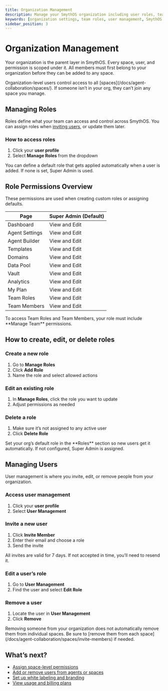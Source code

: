 ```yaml
---
title: Organization Management
description: Manage your SmythOS organization including user roles, team permissions, and member access.
keywords: [organization settings, team roles, user management, SmythOS org, role management, default role]
sidebar_position: 3
---
```


# Organization Management

Your organization is the parent layer in SmythOS. Every space, user, and permission is scoped under it. All members must first belong to your organization before they can be added to any space.

<InfoCallout title="Why this matters">
Organization-level users control access to all [spaces](/docs/agent-collaboration/spaces/). If someone isn’t in your org, they can’t join any space you manage.
</InfoCallout>

<Spacer size="md" />

## Managing Roles

Roles define what your team can access and control across SmythOS. You can assign roles when [inviting users](/docs/agent-collaboration/spaces/invite-members), or update them later.

### How to access roles

1. Click your **user profile**
2. Select **Manage Roles** from the dropdown

<SuccessCallout title="Default role for new users">
You can define a default role that gets applied automatically when a user is added. If none is set, Super Admin is used.
</SuccessCallout>

<Spacer size="md" />

## Role Permissions Overview

These permissions are used when creating custom roles or assigning defaults.

| Page               | Super Admin (Default) |
|--------------------|------------------------|
| Dashboard          | View and Edit          |
| Agent Settings     | View and Edit          |
| Agent Builder      | View and Edit          |
| Templates          | View and Edit          |
| Domains            | View and Edit          |
| Data Pool          | View and Edit          |
| Vault              | View and Edit          |
| Analytics          | View and Edit          |
| My Plan            | View and Edit          |
| Team Roles         | View and Edit          |
| Team Members       | View and Edit          |

<WarningCallout title="Manage team access">
To access Team Roles and Team Members, your role must include **Manage Team** permissions.
</WarningCallout>

<Spacer size="md" />

## How to create, edit, or delete roles

### Create a new role

1. Go to **Manage Roles**
2. Click **Add Role**
3. Name the role and select allowed actions

### Edit an existing role

1. In **Manage Roles**, click the role you want to update
2. Adjust permissions as needed

### Delete a role

1. Make sure it’s not assigned to any active user
2. Click **Delete Role**

<InfoCallout title="Need default roles?">
Set your org’s default role in the **Roles** section so new users get it automatically. If not configured, Super Admin is assigned.
</InfoCallout>

<Spacer size="md" />

## Managing Users

User management is where you invite, edit, or remove people from your organization.

### Access user management

1. Click your **user profile**
2. Select **User Management**

### Invite a new user

1. Click **Invite Member**
2. Enter their email and choose a role
3. Send the invite

<SuccessCallout title="Invite link expires">
All invites are valid for 7 days. If not accepted in time, you’ll need to resend it.
</SuccessCallout>

### Edit a user’s role

1. Go to **User Management**
2. Find the user and select **Edit Role**

### Remove a user

1. Locate the user in **User Management**
2. Click **Remove**

<WarningCallout title="Users must be removed from spaces too">
Removing someone from your organization does not automatically remove them from individual spaces. Be sure to [remove them from each space](/docs/agent-collaboration/spaces/invite-members) if needed.
</WarningCallout>

<Spacer size="md" />

## What’s next?

- [Assign space-level permissions](/docs/agent-collaboration/permissions)
- [Add or remove users from agents or spaces](/docs/agent-collaboration/adding-users)
- [Set up white labeling and branding](/docs/agent-collaboration/spaces/white-labeling)
- [View usage and billing plans](/docs/account-management/model-rates)
